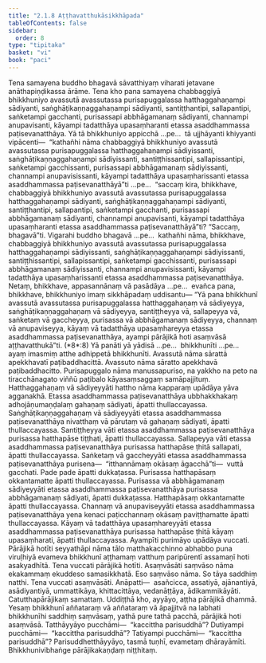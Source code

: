 ```yaml
---
title: "2.1.8 Aṭṭhavatthukāsikkhāpada"
tableOfContents: false
sidebar:
  order: 8
type: "tipitaka"
basket: "vi"
book: "paci"
---
```



<DynamicBreadcrumb />

<Division number="674" book="paci">

<Paragraph number="2181" book="paci">
Tena samayena buddho bhagavā sāvatthiyaṃ viharati jetavane anāthapiṇḍikassa ārāme. Tena kho pana samayena chabbaggiyā bhikkhuniyo avassutā avassutassa purisapuggalassa hatthaggahaṇampi sādiyanti, saṅghāṭikaṇṇaggahaṇampi sādiyanti, santiṭṭhantipi, sallapantipi, saṅketampi gacchanti, purisassapi abbhāgamanaṃ sādiyanti, channampi anupavisanti, kāyampi tadatthāya upasaṃharanti etassa asaddhammassa paṭisevanatthāya.
</Paragraph>

<Paragraph number="2182" book="paci">
Yā tā bhikkhuniyo appicchā …pe…  tā ujjhāyanti khiyyanti vipācenti—  “kathañhi nāma chabbaggiyā bhikkhuniyo avassutā avassutassa purisapuggalassa hatthaggahaṇampi sādiyissanti, saṅghāṭikaṇṇaggahaṇampi sādiyissanti, santiṭṭhissantipi, sallapissantipi, saṅketampi gacchissanti, purisassapi abbhāgamanaṃ sādiyissanti, channampi anupavisissanti, kāyampi tadatthāya upasaṃharissanti etassa asaddhammassa paṭisevanatthāyā”ti …pe…  “saccaṃ kira, bhikkhave, chabbaggiyā bhikkhuniyo avassutā avassutassa purisapuggalassa hatthaggahaṇampi sādiyanti, saṅghāṭikaṇṇaggahaṇampi sādiyanti, santiṭṭhantipi, sallapantipi, saṅketampi gacchanti, purisassapi abbhāgamanaṃ sādiyanti, channampi anupavisanti, kāyampi tadatthāya upasaṃharanti etassa asaddhammassa paṭisevanatthāyā”ti? “Saccaṃ, bhagavā”ti. Vigarahi buddho bhagavā …pe…  kathañhi nāma, bhikkhave, chabbaggiyā bhikkhuniyo avassutā avassutassa purisapuggalassa hatthaggahaṇampi sādiyissanti, saṅghāṭikaṇṇaggahaṇampi sādiyissanti, santiṭṭhissantipi, sallapissantipi, saṅketampi gacchissanti, purisassapi abbhāgamanaṃ sādiyissanti, channampi anupavisissanti, kāyampi tadatthāya upasaṃharissanti etassa asaddhammassa paṭisevanatthāya. Netaṃ, bhikkhave, appasannānaṃ vā pasādāya …pe…  evañca pana, bhikkhave, bhikkhuniyo imaṃ sikkhāpadaṃ uddisantu—
</Paragraph>

</Division>
<Division number="675" book="paci">

<Paragraph number="2183" book="paci">
<Emphasis>“Yā pana bhikkhunī avassutā avassutassa purisapuggalassa hatthaggahaṇaṃ vā sādiyeyya, saṅghāṭikaṇṇaggahaṇaṃ vā sādiyeyya, santiṭṭheyya vā, sallapeyya vā, saṅketaṃ vā gaccheyya</Emphasis>, <Emphasis>purisassa vā abbhāgamanaṃ sādiyeyya, channaṃ vā anupaviseyya, kāyaṃ vā tadatthāya upasaṃhareyya etassa asaddhammassa paṭisevanatthāya, ayampi pārājikā hoti asaṃvāsā aṭṭhavatthukā”</Emphasis>ti. (*8*:<Emphasis>8</Emphasis>)
</Paragraph>

</Division>
<Division number="676" book="paci">

<Paragraph number="2184" book="paci">
<Emphasis>Yā panā</Emphasis>ti yā yādisā …pe…  <Emphasis>bhikkhunī</Emphasis>ti …pe…  ayaṃ imasmiṃ atthe adhippetā bhikkhunīti.
</Paragraph>

<Paragraph number="2185" book="paci">
<Emphasis>Avassutā</Emphasis> nāma sārattā apekkhavatī paṭibaddhacittā.
</Paragraph>

<Paragraph number="2186" book="paci">
<Emphasis>Avassuto</Emphasis> nāma sāratto apekkhavā paṭibaddhacitto.
</Paragraph>

<Paragraph number="2187" book="paci">
<Emphasis>Purisapuggalo</Emphasis> nāma manussapuriso, na yakkho na peto na tiracchānagato viññū paṭibalo kāyasaṃsaggaṃ samāpajjituṃ.
</Paragraph>

<Paragraph number="2188" book="paci">
<Emphasis>Hatthaggahaṇaṃ vā sādiyeyyā</Emphasis>ti hattho nāma kapparaṃ upādāya yāva agganakhā. Etassa asaddhammassa paṭisevanatthāya ubbhakkhakaṃ adhojāṇumaṇḍalaṃ gahaṇaṃ sādiyati, āpatti thullaccayassa.
</Paragraph>

<Paragraph number="2189" book="paci">
<Emphasis>Saṅghāṭikaṇṇaggahaṇaṃ vā sādiyeyyā</Emphasis>ti etassa asaddhammassa paṭisevanatthāya nivatthaṃ vā pārutaṃ vā gahaṇaṃ sādiyati, āpatti thullaccayassa.
</Paragraph>

<Paragraph number="2190" book="paci">
<Emphasis>Santiṭṭheyya vā</Emphasis>ti etassa asaddhammassa paṭisevanatthāya purisassa hatthapāse tiṭṭhati, āpatti thullaccayassa.
</Paragraph>

<Paragraph number="2191" book="paci">
<Emphasis>Sallapeyya vā</Emphasis>ti etassa asaddhammassa paṭisevanatthāya purisassa hatthapāse ṭhitā sallapati, āpatti thullaccayassa.
</Paragraph>

<Paragraph number="2192" book="paci">
<Emphasis>Saṅketaṃ vā gaccheyyā</Emphasis>ti etassa asaddhammassa paṭisevanatthāya purisena—  “itthannāmaṃ okāsaṃ āgacchā”ti—  vuttā gacchati. Pade pade āpatti dukkaṭassa. Purisassa hatthapāsaṃ okkantamatte āpatti thullaccayassa.
</Paragraph>

<Paragraph number="2193" book="paci">
<Emphasis>Purisassa vā abbhāgamanaṃ sādiyeyyā</Emphasis>ti etassa asaddhammassa paṭisevanatthāya purisassa abbhāgamanaṃ sādiyati, āpatti dukkaṭassa. Hatthapāsaṃ okkantamatte āpatti thullaccayassa.
</Paragraph>

<Paragraph number="2194" book="paci">
<Emphasis>Channaṃ vā anupaviseyyā</Emphasis>ti etassa asaddhammassa paṭisevanatthāya yena kenaci paṭicchannaṃ okāsaṃ paviṭṭhamatte āpatti thullaccayassa.
</Paragraph>

<Paragraph number="2195" book="paci">
<Emphasis>Kāyaṃ vā tadatthāya upasaṃhareyyā</Emphasis>ti etassa asaddhammassa paṭisevanatthāya purisassa hatthapāse ṭhitā kāyaṃ upasaṃharati, āpatti thullaccayassa.
</Paragraph>

<Paragraph number="2196" book="paci">
<Emphasis>Ayampī</Emphasis>ti purimāyo upādāya vuccati.
</Paragraph>

<Paragraph number="2197" book="paci">
<Emphasis>Pārājikā hotī</Emphasis>ti seyyathāpi nāma tālo matthakacchinno abhabbo puna viruḷhiyā evameva bhikkhunī aṭṭhamaṃ vatthuṃ paripūrentī assamaṇī hoti asakyadhītā. Tena vuccati pārājikā hotīti.
</Paragraph>

<Paragraph number="2198" book="paci">
<Emphasis>Asaṃvāsā</Emphasis>ti <Emphasis>saṃvāso</Emphasis> nāma ekakammaṃ ekuddeso samasikkhatā. Eso saṃvāso nāma. So tāya saddhiṃ natthi. Tena vuccati asaṃvāsāti.
</Paragraph>

</Division>
<Division number="677" book="paci">

<Paragraph number="2199" book="paci">
Anāpatti—  asañcicca, assatiyā, ajānantiyā, asādiyantiyā, ummattikāya, khittacittāya, vedanāṭṭāya, ādikammikāyāti.

</Paragraph>
</Division>

<Paragraph number="2200" type="center" book="paci">
Catutthapārājikaṃ samattaṃ.


</Paragraph>

<Paragraph number="2201" book="paci">
Uddiṭṭhā kho, ayyāyo, aṭṭha pārājikā dhammā. Yesaṃ bhikkhunī aññataraṃ vā aññataraṃ vā āpajjitvā na labhati bhikkhunīhi saddhiṃ saṃvāsaṃ, yathā pure tathā pacchā, pārājikā hoti asaṃvāsā. Tatthāyyāyo pucchāmi—  “kaccittha parisuddhā”? Dutiyampi pucchāmi—  “kaccittha parisuddhā”? Tatiyampi pucchāmi—  “kaccittha parisuddhā”? Parisuddhetthāyyāyo, tasmā tuṇhī, evametaṃ dhārayāmīti.

</Paragraph>

<Paragraph number="2202" type="center" book="paci">
Bhikkhunivibhaṅge pārājikakaṇḍaṃ niṭṭhitaṃ.
</Paragraph>